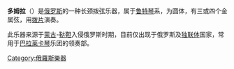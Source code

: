 {{Infobox instrument
| name                  = 多姆拉
| image                 = Domra-topview2.png
| image_size            = 
| alt                   = 
| caption               = 
| background            = string
| names                 = 
| classification        = [[拨弦乐器|拨弦乐器]]
| hornbostel_sachs      = 321.321
| hornbostel_sachs_desc = 复合[[弦鸣乐器|弦鸣乐器]]
| inventors             = 
| developed             = 
| timbre                = 
| volume                = 
| attack                = 
| decay                 = 
| range                 = [[File:Domra_Diapason.svg|center]]
| pitch                 = 
| related               = [[巴拉莱卡琴|巴拉莱卡琴]]、[[曼陀林|曼陀林]]
| musicians             = 
| builders              = 
| articles              = 
}}
'''多姆拉'''（{{lang-ru|домра}}）是[[俄罗斯|俄罗斯]]的一种长颈拨弦乐器，属于[[鲁特琴|鲁特琴]]系，为圆体，有三或四个金属弦，用[[拨片|拨片]]演奏。

此乐器来源于[[蒙古|蒙古]]-[[鞑靼|鞑靼]]入侵俄罗斯时期，目前仅出现于俄罗斯及[[独联体|独联体]]国家，常用于[[巴拉莱卡琴|巴拉莱卡琴]]乐团的领奏部。

[[Category:俄羅斯樂器|Category:俄羅斯樂器]]